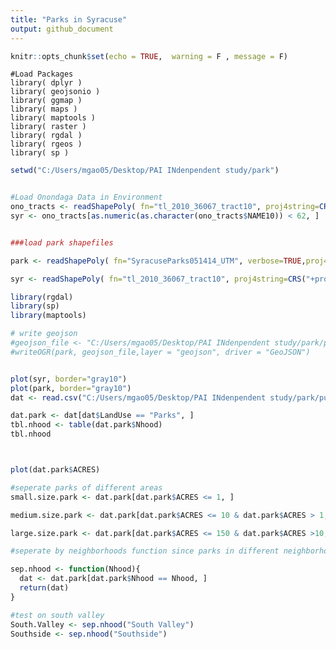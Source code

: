 ```yaml
---
title: "Parks in Syracuse"
output: github_document
---
```


```r
knitr::opts_chunk$set(echo = TRUE,  warning = F , message = F)
```


```{}
#Load Packages
library( dplyr )
library( geojsonio )
library( ggmap )
library( maps )
library( maptools )
library( raster )
library( rgdal )
library( rgeos )
library( sp )
```



```r
setwd("C:/Users/mgao05/Desktop/PAI INdenpendent study/park")


#Load Onondaga Data in Environment
ono_tracts <- readShapePoly( fn="tl_2010_36067_tract10", proj4string=CRS("+proj=longlat +datum=WGS84") )
syr <- ono_tracts[as.numeric(as.character(ono_tracts$NAME10)) < 62, ]


###load park shapefiles

park <- readShapePoly( fn="SyracuseParks051414_UTM", verbose=TRUE,proj4string=CRS("+proj=longlat +datum=WGS84") )

syr <- readShapePoly( fn="tl_2010_36067_tract10", proj4string=CRS("+proj=longlat +datum=WGS84") )

library(rgdal)
library(sp)
library(maptools)

# write geojson
#geojson_file <- "C:/Users/mgao05/Desktop/PAI INdenpendent study/park/park.geojson"
#writeOGR(park, geojson_file,layer = "geojson", driver = "GeoJSON")


plot(syr, border="gray10")
plot(park, border="gray10")
dat <- read.csv("C:/Users/mgao05/Desktop/PAI INdenpendent study/park/public_park.csv", sep = ",", header=TRUE )

dat.park <- dat[dat$LandUse == "Parks", ]
tbl.nhood <- table(dat.park$Nhood)
tbl.nhood



plot(dat.park$ACRES)

#seperate parks of different areas
small.size.park <- dat.park[dat.park$ACRES <= 1, ]

medium.size.park <- dat.park[dat.park$ACRES <= 10 & dat.park$ACRES > 1, ]

large.size.park <- dat.park[dat.park$ACRES <= 150 & dat.park$ACRES >10, ]

#seperate by neighborhoods function since parks in different neighborhood might have different effect on house value

sep.nhood <- function(Nhood){
  dat <- dat.park[dat.park$Nhood == Nhood, ]
  return(dat)
}

#test on south valley
South.Valley <- sep.nhood("South Valley")
Southside <- sep.nhood("Southside")






```


